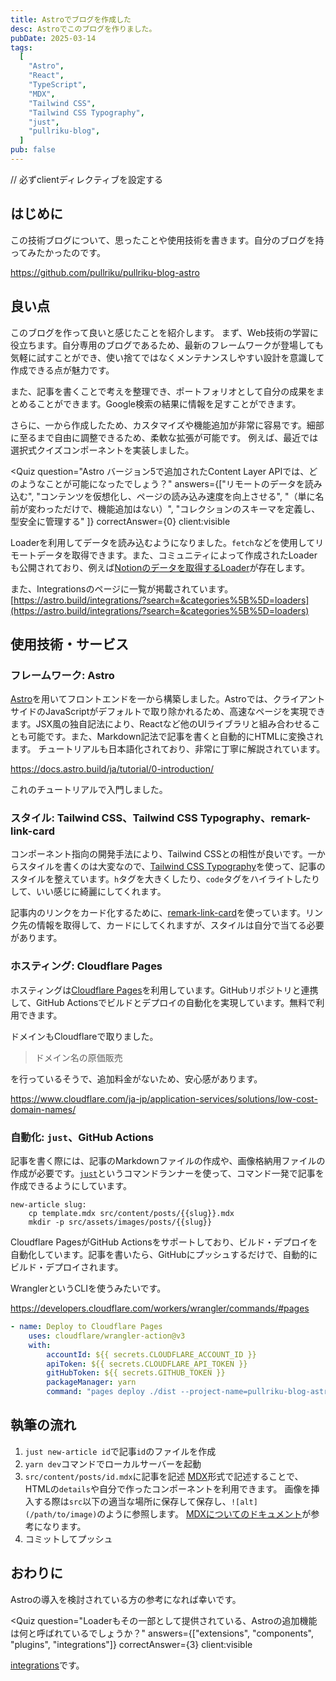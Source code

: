 ```yaml
---
title: Astroでブログを作成した
desc: Astroでこのブログを作りました。
pubDate: 2025-03-14
tags:
  [
    "Astro",
    "React",
    "TypeScript",
    "MDX",
    "Tailwind CSS",
    "Tailwind CSS Typography",
    "just",
    "pullriku-blog",
  ]
pub: false
---
```


// 必ずclientディレクティブを設定する

## はじめに

この技術ブログについて、思ったことや使用技術を書きます。自分のブログを持ってみたかったのです。

https://github.com/pullriku/pullriku-blog-astro

## 良い点

このブログを作って良いと感じたことを紹介します。
まず、Web技術の学習に役立ちます。自分専用のブログであるため、最新のフレームワークが登場しても気軽に試すことができ、使い捨てではなくメンテナンスしやすい設計を意識して作成できる点が魅力です。

また、記事を書くことで考えを整理でき、ポートフォリオとして自分の成果をまとめることができます。Google検索の結果に情報を足すことができます。

さらに、一から作成したため、カスタマイズや機能追加が非常に容易です。細部に至るまで自由に調整できるため、柔軟な拡張が可能です。
例えば、最近では選択式クイズコンポーネントを実装しました。

<Quiz
    question="Astro バージョン5で追加されたContent Layer APIでは、どのようなことが可能になったでしょう？"
    answers={["リモートのデータを読み込む", "コンテンツを仮想化し、ページの読み込み速度を向上させる", "（単に名前が変わっただけで、機能追加はない）", "コレクションのスキーマを定義し、型安全に管理する" ]}
    correctAnswer={0}
    client:visible
>
Loaderを利用してデータを読み込むようになりました。`fetch`などを使用してリモートデータを取得できます。また、コミュニティによって作成されたLoaderも公開されており、例えば[Notionのデータを取得するLoader](https://astro.build/blog/community-loaders/#notion)が存在します。

また、Integrationsのページに一覧が掲載されています。
[https://astro.build/integrations/?search=&categories%5B%5D=loaders](https://astro.build/integrations/?search=&categories%5B%5D=loaders)

</Quiz>

## 使用技術・サービス

### フレームワーク: Astro

[Astro](https://astro.build/)を用いてフロントエンドを一から構築しました。Astroでは、クライアントサイドのJavaScriptがデフォルトで取り除かれるため、高速なページを実現できます。JSX風の独自記法により、Reactなど他のUIライブラリと組み合わせることも可能です。また、Markdown記法で記事を書くと自動的にHTMLに変換されます。
チュートリアルも日本語化されており、非常に丁寧に解説されています。

https://docs.astro.build/ja/tutorial/0-introduction/

これのチュートリアルで入門しました。

### スタイル: Tailwind CSS、Tailwind CSS Typography、remark-link-card

コンポーネント指向の開発手法により、Tailwind CSSとの相性が良いです。一からスタイルを書くのは大変なので、[Tailwind CSS Typography](https://tailwindcss-typography.vercel.app/)を使って、記事のスタイルを整えています。`h`タグを大きくしたり、`code`タグをハイライトしたりして、いい感じに綺麗にしてくれます。

記事内のリンクをカード化するために、[remark-link-card](https://github.com/gladevise/remark-link-card)を使っています。リンク先の情報を取得して、カードにしてくれますが、スタイルは自分で当てる必要があります。

### ホスティング: Cloudflare Pages

ホスティングは[Cloudflare Pages](https://pages.cloudflare.com/)を利用しています。GitHubリポジトリと連携して、GitHub Actionsでビルドとデプロイの自動化を実現しています。無料で利用できます。

ドメインもCloudflareで取りました。

> ドメイン名の原価販売

を行っているそうで、追加料金がないため、安心感があります。

https://www.cloudflare.com/ja-jp/application-services/solutions/low-cost-domain-names/

### 自動化: `just`、GitHub Actions

記事を書く際には、記事のMarkdownファイルの作成や、画像格納用ファイルの作成が必要です。[`just`](https://github.com/casey/just)というコマンドランナーを使って、コマンド一発で記事を作成できるようにしています。

```make
new-article slug:
    cp template.mdx src/content/posts/{{slug}}.mdx
    mkdir -p src/assets/images/posts/{{slug}}
```

Cloudflare PagesがGitHub Actionsをサポートしており、ビルド・デプロイを自動化しています。記事を書いたら、GitHubにプッシュするだけで、自動的にビルド・デプロイされます。

WranglerというCLIを使うみたいです。

https://developers.cloudflare.com/workers/wrangler/commands/#pages

```yaml
- name: Deploy to Cloudflare Pages
    uses: cloudflare/wrangler-action@v3
    with:
        accountId: ${{ secrets.CLOUDFLARE_ACCOUNT_ID }}
        apiToken: ${{ secrets.CLOUDFLARE_API_TOKEN }}
        gitHubToken: ${{ secrets.GITHUB_TOKEN }}
        packageManager: yarn
        command: "pages deploy ./dist --project-name=pullriku-blog-astro"
```

## 執筆の流れ

1. `just new-article id`で記事`id`のファイルを作成
1. `yarn dev`コマンドでローカルサーバーを起動
1. `src/content/posts/id.mdx`に記事を記述
   [MDX](https://mdxjs.com/)形式で記述することで、HTMLの`details`や自分で作ったコンポーネントを利用できます。
   画像を挿入する際は`src`以下の適当な場所に保存して保存し、`![alt](/path/to/image)`のように参照します。
   [MDXについてのドキュメント](https://docs.astro.build/ja/guides/markdown-content/#mdx%E3%81%AE%E3%81%BF%E3%81%A7%E4%BD%BF%E3%81%88%E3%82%8B%E6%A9%9F%E8%83%BD)が参考になります。
1. コミットしてプッシュ

## おわりに

Astroの導入を検討されている方の参考になれば幸いです。

<Quiz
  question="Loaderもその一部として提供されている、Astroの追加機能は何と呼ばれているでしょうか？"
  answers={["extensions", "components", "plugins", "integrations"]}
  correctAnswer={3}
  client:visible
>
  [integrations](https://astro.build/integrations/)です。
</Quiz>
